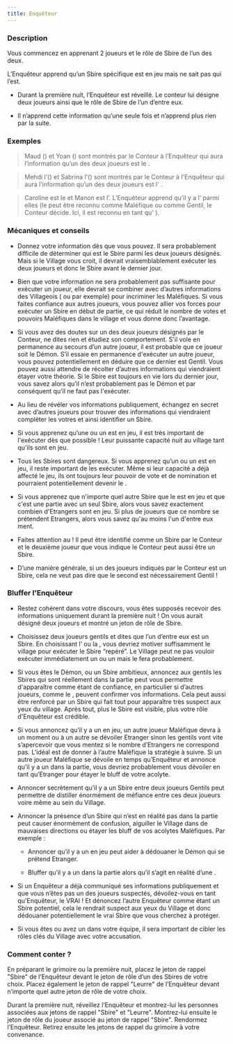 ```yaml
---
title: Enquêteur
---
```



<Role ENQUETEUR header />

### Description

Vous commencez en apprenant 2 joueurs et le rôle de Sbire de l’un des deux.

L’Enquêteur apprend qu’un Sbire spécifique est en jeu mais ne sait pas qui l’est.

-	Durant la première nuit, l’Enquêteur est réveillé. Le conteur lui désigne deux joueurs ainsi que le rôle de Sbire de l’un d’entre eux.

-	Il n’apprend cette information qu’une seule fois et n’apprend plus rien par la suite.

### Exemples

> Maud (<Role BARON />) et Yoan (<Role MAIRE />) sont montrés par le Conteur à l’Enquêteur qui aura l’information qu’un des deux joueurs est le <Role BARON />.

> Mehdi l'(<Role ESPION />) et Sabrina l'(<Role EMPOISONNEUR />) sont montrés par le Conteur à  l'Enquêteur qui aura l’information qu’un des deux joueurs est l' <Role ESPION />.

> Caroline est le <Role RECLUS /> et Manon est l’<Role IMP />. L’Enquêteur apprend qu’il y a l’<Role EMPOISONNEUR /> parmi elles (le <Role RECLUS /> peut être reconnu comme Maléfique ou comme Gentil, le Conteur décide. Ici, il est reconnu en tant qu' <Role EMPOISONNEUR />).
 
### Mécaniques et conseils

- Donnez votre information dès que vous pouvez. Il sera probablement difficile de déterminer qui est le Sbire parmi les deux joueurs désignés. Mais si le Village vous croit, il devrait vraisemblablement exécuter les deux joueurs et donc le Sbire avant le dernier jour.

- Bien que votre information ne sera probablement pas suffisante pour exécuter un joueur, elle devrait se combiner avec d’autres informations des Villageois (<Role EMPATHIQUE /> ou <Role CUISTOT /> par exemple) pour incriminer les Maléfiques. Si vous faites confiance aux autres joueurs, vous pouvez allier vos forces pour exécuter un Sbire en début de partie, ce qui réduit le nombre de votes et pouvoirs Maléfiques dans le village et vous donne donc l’avantage.

- Si vous avez des doutes sur un des deux joueurs désignés par le Conteur, ne dites rien et étudiez son comportement. S'il vole en permanence au secours d’un autre joueur, il est probable que ce joueur soit le Démon. S’il essaie en permanence d'exécuter un autre joueur, vous pouvez potentiellement en déduire que ce dernier est Gentil. Vous pouvez aussi attendre de récolter d’autres informations qui viendraient étayer votre théorie. Si le Sbire est toujours en vie lors du dernier jour, vous savez alors qu’il n’est probablement pas le Démon et par conséquent qu’il ne faut pas l'exécuter.

- Au lieu de révéler vos informations publiquement, échangez en secret avec d’autres joueurs pour trouver des informations qui viendraient compléter les votres et ainsi identifier un Sbire.

- Si vous apprenez qu’une <Role CROQUEUSE_D_HOMMES /> ou un <Role EMPOISONNEUR /> est en jeu, il est très important de l'exécuter dès que possible ! Leur puissante capacité nuit au village tant qu'ils sont en jeu.

- Tous les Sbires sont dangereux. Si vous apprenez qu’un <Role BARON /> ou un <Role ESPION /> est en jeu, il reste important de les exécuter. Même si leur capacité a déjà affecté le jeu, ils ont toujours leur pouvoir de vote et de nomination et pourraient potentiellement devenir le <Role IMP />.

- Si vous apprenez que n'importe quel autre Sbire que le <Role BARON /> est en jeu et que c'est une partie avec un seul Sbire, alors vous savez exactement combien d'Etrangers sont en jeu. Si plus de joueurs que ce nombre se prétendent Etrangers, alors vous savez qu'au moins l'un d'entre eux ment.

- Faites attention au <Role RECLUS /> ! Il peut être identifié comme un Sbire par le Conteur et le deuxième joueur que vous indique le Conteur peut aussi être un Sbire.

- D’une manière générale, si un des joueurs indiqués par le Conteur est un Sbire, cela ne veut pas dire que le second est nécessairement Gentil !

### Bluffer l'Enquêteur

- Restez cohérent dans votre discours, vous êtes supposés recevoir des informations uniquement durant la première nuit ! On vous aurait désigné deux joueurs et montré un jeton de rôle de Sbire.

- Choisissez deux joueurs gentils et dites que l’un d’entre eux est un Sbire. En choisissant l’<Role EMPOISONNEUR /> ou la <Role CROQUEUSE_D_HOMMES />, vous devriez motiver suffisamment le village pour exécuter le Sbire “repéré”. Le Village peut ne pas vouloir exécuter immédiatement un <Role BARON /> ou un <Role ESPION /> mais le fera probablement.

- Si vous êtes le Démon, ou un Sbire ambitieux, annoncez aux gentils les Sbires qui sont réellement dans la partie peut vous permettre d'apparaître comme étant de confiance, en particulier si d’autres joueurs, comme le <Role CROQUE_MORT />,  peuvent confirmer vos informations. Cela peut aussi être renforcé par un Sbire qui fait tout pour apparaître très suspect aux yeux du village. Après tout, plus le Sbire est visible, plus votre rôle d'Enquêteur est crédible.

- Si vous annoncez qu’il y a un <Role BARON /> en jeu, un autre joueur Maléfique devra à un moment ou à un autre se dévoiler Etranger sinon les gentils vont vite s’apercevoir que vous mentez si le nombre d’Etrangers ne correspond pas. L’idéal est de donner à l’autre Maléfique la stratégie à suivre. Si un autre joueur Maléfique se dévoile en temps qu’Enquêteur et annonce qu’il y a un <Role BARON /> dans la partie, vous devriez probablement vous dévoiler en tant qu’Etranger pour étayer le bluff de votre acolyte.

- Annoncer secrètement qu’il y a un Sbire entre deux joueurs Gentils peut permettre de distiller énormément de méfiance entre ces deux joueurs voire même au sein du Village.

- Annoncer la présence d’un Sbire qui n’est en réalité pas dans la partie peut causer énormément de confusion, aiguiller le Village dans de mauvaises directions ou étayer les bluff de vos acolytes Maléfiques. Par exemple :

    - Annoncer qu’il y a un <Role BARON /> en jeu peut aider à dédouaner le Démon qui se prétend Etranger.

    - Bluffer qu’il y a un <Role EMPOISONNEUR /> dans la partie alors qu’il s’agit en réalité d’une <Role CROQUEUSE_D_HOMMES /> .

- Si un Enquêteur a déjà communiqué ses informations publiquement et que vous n’êtes pas un des joueurs suspectés, dévoilez-vous en tant qu'Enquêteur, le VRAI ! Et dénoncez l’autre Enquêteur comme étant un Sbire potentiel, cela le rendrait suspect aux yeux du Village et donc dédouaner potentiellement le vrai Sbire que vous cherchez à protéger.

- Si vous êtes <Role ESPION /> ou avez un <Role ESPION /> dans votre équipe, il sera important de cibler les rôles clés du Village avec votre accusation.

### Comment conter ?

En préparant le grimoire ou la première nuit, placez le jeton de rappel "Sbire" de l’Enquêteur devant le jeton de rôle d’un des Sbires de votre choix. Placez également le jeton de rappel "Leurre" de l’Enquêteur devant n’importe quel autre jeton de rôle de votre choix.

Durant la première nuit, réveillez l’Enquêteur et montrez-lui les personnes associées aux jetons de rappel "Sbire" et "Leurre". Montrez-lui ensuite le jeton de rôle du joueur associé au jeton de rappel "Sbire". Rendormez l’Enquêteur. Retirez ensuite les jetons de rappel du grimoire à votre convenance.
